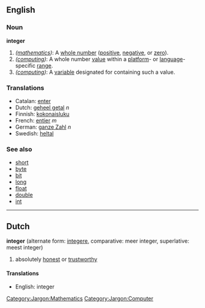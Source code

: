 == English ==
=== Noun ===
'''integer'''

# ''([[:Category:Jargon:Mathematics|mathematics]])'': A [[whole number]] ([[positive]], [[negative]], or [[zero]]).
# ''([[:Category:Jargon:Computer|computing]])'': A whole number [[value]] within a [[platform]]- or [[language]]-specific [[range]].
# ''([[:Category:Jargon:Computer|computing]])'': A [[variable]] designated for containing such a value.

=== Translations ===
*Catalan: [[enter]]
*Dutch: [[geheel getal]] ''n''
*Finnish: [[kokonaisluku]]
*French: [[entier]] ''m''
*German: [[ganze Zahl]] ''n''
*Swedish: [[heltal]]

=== See also ===
*[[short]]
*[[byte]]
*[[bit]]
*[[long]]
*[[float]]
*[[double]]
*[[int]]

----
==Dutch==
'''integer''' (alternate form: [[integere]], comparative: meer integer,  superlative: meest integer)

# absolutely [[honest]] or [[trustworthy]]

====Translations====
*English: integer


[[Category:Jargon:Mathematics]]
[[Category:Jargon:Computer]]